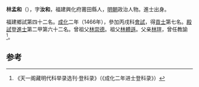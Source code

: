 '''林孟和'''（{{bd|1438年||？}}），字'''汝和'''，福建興化府莆田縣人，[[明朝|明朝]]政治人物。進士出身。

福建鄉試第四十二名。[[成化|成化]]二年（1466年），參加丙戌科[[會試|會試]]，得[[貢士|貢士]]第七名。[[殿試|殿試]]登[[進士|進士]]第二甲第六十二名。曾祖父[[林崇德|林崇德]]。祖父[[林體遜|林體遜]]。父亲[[林瑄|林瑄]]，曾任教諭<ref>《天一阁藏明代科举录选刊·登科录》（《成化二年进士登科录》）</ref>。

==参考==
{{reflist}}
{{明朝人物小作品}}
{{成化二年丙戌科殿試金榜}}